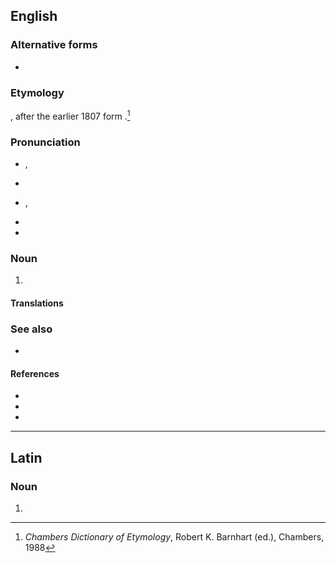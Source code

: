 ==English==
{{wikipedia}}

===Alternative forms===
* {{l|en|aluminium}} {{qualifier|the spelling used in the sciences, and non-US English}}

===Etymology===
{{coin|en|Humphry Davy|nat=British|occ=chemist|in=1812}}, after the earlier 1807 {{etyl|NL.|en}} form {{m|la|alumium}}.<ref>''Chambers Dictionary of Etymology'', Robert K. Barnhart (ed.), Chambers, 1988</ref> {{suffix|en|{{der|en|la|alumen}}|um}}

===Pronunciation===
* {{a|GenAm|Canada}} {{enPR|ə-lo͞o'-mĭ-nəm}}, {{IPA|en|/ə.ˈluː.mɪ.nəm/}}
* {{audio|en|en-us-aluminum.ogg|Audio (US)}}
* {{a|UK|Australia|New Zealand}} {{enPR|ˌæl.(j)ʊˈmɪn.i.əm}}, {{IPA|en|/ˌæl.(j)ʊˈmɪn.jəm/}}
* {{audio|en|En-gb-aluminium.ogg|Audio (UK)}}
* {{audio|en|En-uk-aluminum.ogg|Audio (UK / when using US spelling)}}

===Noun===
{{en-noun|~}}

# {{standard spelling of|en|aluminium|from=American form|from2=Canadian form}}

====Translations====
{{trans-see|aluminium}}

===See also===
* {{l|en|bauxite}}

====References====
* {{R:WebMineral}}
* {{R:mindat}}
* {{R:BBS}}
<references/>

{{C|en|Chemical elements|Group 13 chemical elements|P-block chemical elements|Period 3 chemical elements}}

----

==Latin==

===Noun===
{{la-noun-form|alūminum}}

# {{inflection of|la|alūmen||gen|p}}